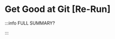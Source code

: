 # Get Good at Git [Re-Run]


<DocCardList />

:::info FULL SUMMARY?

<QuestButton
  text="Go To Campaign Page"
  link="https://app.stackup.dev/campaign_page/get-good-at-git-1"
/>

:::

